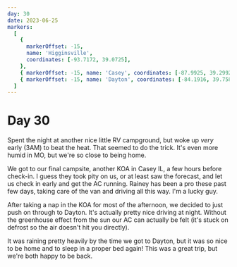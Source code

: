 ```yaml
---
day: 30
date: 2023-06-25
markers:
  [
    {
      markerOffset: -15,
      name: 'Higginsville',
      coordinates: [-93.7172, 39.0725],
    },
    { markerOffset: -15, name: 'Casey', coordinates: [-87.9925, 39.2992] },
    { markerOffset: -15, name: 'Dayton', coordinates: [-84.1916, 39.7589] },
  ]
---
```


# Day 30

Spent the night at another nice little RV campground, but woke up _very_ early (3AM) to beat the heat. That seemed to do the trick. It's even more humid in MO, but we're so close to being home.

We got to our final campsite, another KOA in Casey IL, a few hours before check-in. I guess they took pity on us, or at least saw the forecast, and let us check in early and get the AC running. Rainey has been a pro these past few days, taking care of the van and driving all this way. I'm a lucky guy.

After taking a nap in the KOA for most of the afternoon, we decided to just push on through to Dayton. It's actually pretty nice driving at night. Without the greenhouse effect from the sun our AC can actually be felt (it's stuck on defrost so the air doesn't hit you directly).

It was raining pretty heavily by the time we got to Dayton, but it was so nice to be home and to sleep in a proper bed again! This was a great trip, but we're both happy to be back.

